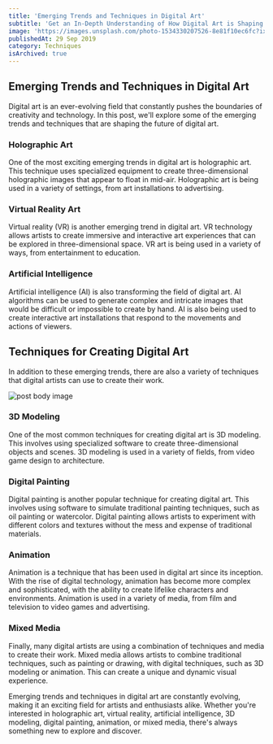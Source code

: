 ```yaml
---
title: 'Emerging Trends and Techniques in Digital Art'
subtitle: 'Get an In-Depth Understanding of How Digital Art is Shaping the Landscape of Storytelling and the Exciting Possibilities for the Future.'
image: 'https://images.unsplash.com/photo-1534330207526-8e81f10ec6fc?ixlib=rb-4.0.3&ixid=MnwxMjA3fDB8MHxwaG90by1wYWdlfHx8fGVufDB8fHx8&auto=format&fit=crop&w=1800&q=80'
publishedAt: 29 Sep 2019
category: Techniques
isArchived: true
---
```


## Emerging Trends and Techniques in Digital Art

Digital art is an ever-evolving field that constantly pushes the boundaries of creativity and technology. In this post, we'll explore some of the emerging trends and techniques that are shaping the future of digital art.

### Holographic Art

One of the most exciting emerging trends in digital art is holographic art. This technique uses specialized equipment to create three-dimensional holographic images that appear to float in mid-air. Holographic art is being used in a variety of settings, from art installations to advertising.

### Virtual Reality Art

Virtual reality (VR) is another emerging trend in digital art. VR technology allows artists to create immersive and interactive art experiences that can be explored in three-dimensional space. VR art is being used in a variety of ways, from entertainment to education.

### Artificial Intelligence

Artificial intelligence (AI) is also transforming the field of digital art. AI algorithms can be used to generate complex and intricate images that would be difficult or impossible to create by hand. AI is also being used to create interactive art installations that respond to the movements and actions of viewers.

## Techniques for Creating Digital Art

In addition to these emerging trends, there are also a variety of techniques that digital artists can use to create their work.

<Image
  alt="post body image"
  caption="Image from unsplash"
  src="https://images.unsplash.com/photo-1620121478247-ec786b9be2fa?ixlib=rb-4.0.3&ixid=MnwxMjA3fDB8MHxwaG90by1wYWdlfHx8fGVufDB8fHx8&auto=format&fit=crop&w=1932&q=80"
/>

### 3D Modeling

One of the most common techniques for creating digital art is 3D modeling. This involves using specialized software to create three-dimensional objects and scenes. 3D modeling is used in a variety of fields, from video game design to architecture.

### Digital Painting

Digital painting is another popular technique for creating digital art. This involves using software to simulate traditional painting techniques, such as oil painting or watercolor. Digital painting allows artists to experiment with different colors and textures without the mess and expense of traditional materials.

### Animation

Animation is a technique that has been used in digital art since its inception. With the rise of digital technology, animation has become more complex and sophisticated, with the ability to create lifelike characters and environments. Animation is used in a variety of media, from film and television to video games and advertising.

### Mixed Media

Finally, many digital artists are using a combination of techniques and media to create their work. Mixed media allows artists to combine traditional techniques, such as painting or drawing, with digital techniques, such as 3D modeling or animation. This can create a unique and dynamic visual experience.

<Divider />
Emerging trends and techniques in digital art are constantly evolving, making it
an exciting field for artists and enthusiasts alike. Whether you're interested in
holographic art, virtual reality, artificial intelligence, 3D modeling, digital painting,
animation, or mixed media, there's always something new to explore and discover.

